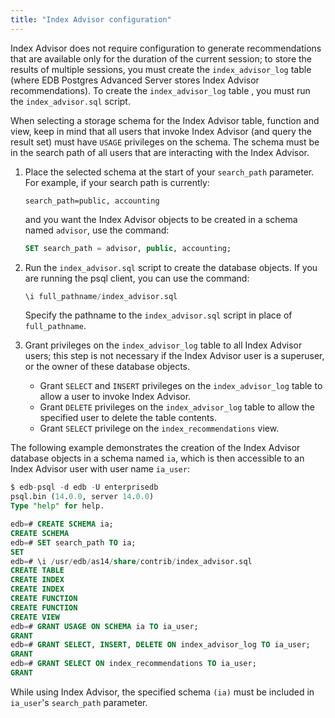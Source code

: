 ```yaml
---
title: "Index Advisor configuration"
---
```


<div id="index_advisor_configuration" class="registered_link"></div>

Index Advisor does not require configuration to generate recommendations that are available only for the duration of the current session; to store the results of multiple sessions, you must create the `index_advisor_log` table (where EDB Postgres Advanced Server stores Index Advisor recommendations). To create the `index_advisor_log` table , you must run the `index_advisor.sql` script.

When selecting a storage schema for the Index Advisor table, function and view, keep in mind that all users that invoke Index Advisor (and query the result set) must have `USAGE` privileges on the schema. The schema must be in the search path of all users that are interacting with the Index Advisor.

1.  Place the selected schema at the start of your `search_path` parameter. For example, if your search path is currently:

    ```text
    search_path=public, accounting
    ```

    and you want the Index Advisor objects to be created in a schema named `advisor`, use the command:

    ```sql
    SET search_path = advisor, public, accounting;
    ```

2.  Run the `index_advisor.sql` script to create the database objects. If you are running the psql client, you can use the command:

    ```sql
    \i full_pathname/index_advisor.sql
    ```

    Specify the pathname to the `index_advisor.sql` script in place of `full_pathname`.

3.  Grant privileges on the `index_advisor_log` table to all Index Advisor users; this step is not necessary if the Index Advisor user is a superuser, or the owner of these database objects.

    -   Grant `SELECT` and `INSERT` privileges on the `index_advisor_log` table to allow a user to invoke Index Advisor.
    -   Grant `DELETE` privileges on the `index_advisor_log` table to allow the specified user to delete the table contents.
    -   Grant `SELECT` privilege on the `index_recommendations` view.

The following example demonstrates the creation of the Index Advisor database objects in a schema named `ia`, which is then accessible to an Index Advisor user with user name `ia_user`:

```sql
$ edb-psql -d edb -U enterprisedb
psql.bin (14.0.0, server 14.0.0)
Type "help" for help.

edb=# CREATE SCHEMA ia;
CREATE SCHEMA
edb=# SET search_path TO ia;
SET
edb=# \i /usr/edb/as14/share/contrib/index_advisor.sql
CREATE TABLE
CREATE INDEX
CREATE INDEX
CREATE FUNCTION
CREATE FUNCTION
CREATE VIEW
edb=# GRANT USAGE ON SCHEMA ia TO ia_user;
GRANT
edb=# GRANT SELECT, INSERT, DELETE ON index_advisor_log TO ia_user;
GRANT
edb=# GRANT SELECT ON index_recommendations TO ia_user;
GRANT
```

While using Index Advisor, the specified schema `(ia)` must be included in `ia_user`'s `search_path` parameter.
